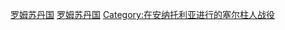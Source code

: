 [[Category:已不存在的国家的战役|罗姆苏丹国]]
[[Category:已不存在的国家的战役|罗姆苏丹国]]
[[Category:在安纳托利亚进行的塞尔柱人战役|Category:在安纳托利亚进行的塞尔柱人战役]]